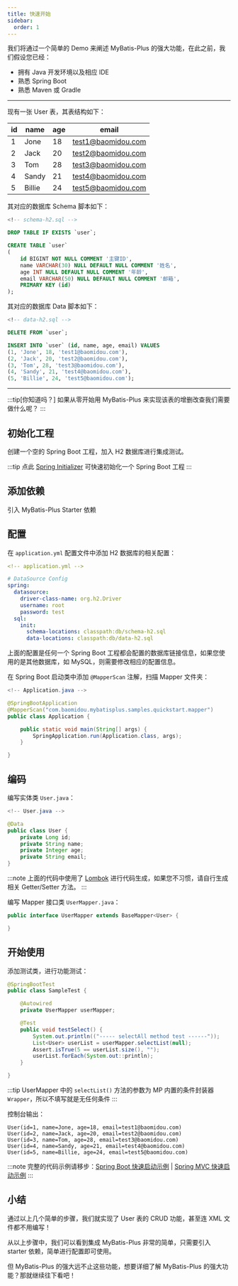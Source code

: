 ```yaml
---
title: 快速开始
sidebar:
  order: 1
---
```



我们将通过一个简单的 Demo 来阐述 MyBatis-Plus 的强大功能，在此之前，我们假设您已经：

- 拥有 Java 开发环境以及相应 IDE
- 熟悉 Spring Boot
- 熟悉 Maven 或 Gradle

---

现有一张 User 表，其表结构如下：

| id | name   | age | email              |
|----|--------|-----|--------------------|
| 1  | Jone   | 18  | test1@baomidou.com |
| 2  | Jack   | 20  | test2@baomidou.com |
| 3  | Tom    | 28  | test3@baomidou.com |
| 4  | Sandy  | 21  | test4@baomidou.com |
| 5  | Billie | 24  | test5@baomidou.com |

其对应的数据库 Schema 脚本如下：

```sql
<!-- schema-h2.sql -->

DROP TABLE IF EXISTS `user`;

CREATE TABLE `user`
(
    id BIGINT NOT NULL COMMENT '主键ID',
    name VARCHAR(30) NULL DEFAULT NULL COMMENT '姓名',
    age INT NULL DEFAULT NULL COMMENT '年龄',
    email VARCHAR(50) NULL DEFAULT NULL COMMENT '邮箱',
    PRIMARY KEY (id)
);
```

其对应的数据库 Data 脚本如下：

```sql
<!-- data-h2.sql -->

DELETE FROM `user`;

INSERT INTO `user` (id, name, age, email) VALUES
(1, 'Jone', 18, 'test1@baomidou.com'),
(2, 'Jack', 20, 'test2@baomidou.com'),
(3, 'Tom', 28, 'test3@baomidou.com'),
(4, 'Sandy', 21, 'test4@baomidou.com'),
(5, 'Billie', 24, 'test5@baomidou.com');
```

---

:::tip[你知道吗？]
如果从零开始用 MyBatis-Plus 来实现该表的增删改查我们需要做什么呢？
:::

## 初始化工程

创建一个空的 Spring Boot 工程，加入 H2 数据库进行集成测试。

:::tip
点此 [Spring Initializer](https://start.spring.io/#!type=maven-project&language=java&platformVersion=3.1.8&packaging=jar&jvmVersion=17&groupId=com.example&artifactId=demo&name=demo&description=Demo%20project%20for%20Spring%20Boot&packageName=com.example.demo&dependencies=h2) 可快速初始化一个 Spring Boot 工程
:::

## 添加依赖

引入 MyBatis-Plus Starter 依赖

<LastedDependency groupId="com.baomidou" artifactId="mybatis-plus-boot-starter"/>


## 配置

在 `application.yml` 配置文件中添加 H2 数据库的相关配置：

```yaml
<!-- application.yml -->

# DataSource Config
spring:
  datasource:
    driver-class-name: org.h2.Driver
    username: root
    password: test
  sql:
    init:
      schema-locations: classpath:db/schema-h2.sql
      data-locations: classpath:db/data-h2.sql
```

上面的配置是任何一个 Spring Boot 工程都会配置的数据库链接信息，如果您使用的是其他数据库，如 MySQL，则需要修改相应的配置信息。

在 Spring Boot 启动类中添加 `@MapperScan` 注解，扫描 Mapper 文件夹：

```java {2}
<!-- Application.java -->

@SpringBootApplication
@MapperScan("com.baomidou.mybatisplus.samples.quickstart.mapper")
public class Application {

    public static void main(String[] args) {
        SpringApplication.run(Application.class, args);
    }

}
```

## 编码

编写实体类 `User.java`：

```java
<!-- User.java -->

@Data
public class User {
    private Long id;
    private String name;
    private Integer age;
    private String email;
}
```

:::note
上面的代码中使用了 [Lombok](https://www.projectlombok.org/) 进行代码生成，如果您不习惯，请自行生成相关 Getter/Setter 方法。
:::


编写 Mapper 接口类 `UserMapper.java`：

```java
public interface UserMapper extends BaseMapper<User> {

}
```

## 开始使用

添加测试类，进行功能测试：

```java
@SpringBootTest
public class SampleTest {

    @Autowired
    private UserMapper userMapper;

    @Test
    public void testSelect() {
        System.out.println(("----- selectAll method test ------"));
        List<User> userList = userMapper.selectList(null);
        Assert.isTrue(5 == userList.size(), "");
        userList.forEach(System.out::println);
    }

}
```

:::tip
UserMapper 中的 `selectList()` 方法的参数为 MP 内置的条件封装器 `Wrapper`，所以不填写就是无任何条件
:::

控制台输出：

```log
User(id=1, name=Jone, age=18, email=test1@baomidou.com)
User(id=2, name=Jack, age=20, email=test2@baomidou.com)
User(id=3, name=Tom, age=28, email=test3@baomidou.com)
User(id=4, name=Sandy, age=21, email=test4@baomidou.com)
User(id=5, name=Billie, age=24, email=test5@baomidou.com)
```

:::note
完整的代码示例请移步：[Spring Boot 快速启动示例](https://github.com/baomidou/mybatis-plus-samples/tree/master/mybatis-plus-sample-quickstart) | [Spring MVC 快速启动示例](https://github.com/baomidou/mybatis-plus-samples/tree/master/mybatis-plus-sample-quickstart-springmvc)
:::

## 小结

通过以上几个简单的步骤，我们就实现了 User 表的 CRUD 功能，甚至连 XML 文件都不用编写！

从以上步骤中，我们可以看到集成 MyBatis-Plus 非常的简单，只需要引入 starter 依赖，简单进行配置即可使用。

但 MyBatis-Plus 的强大远不止这些功能，想要详细了解 MyBatis-Plus 的强大功能？那就继续往下看吧！
